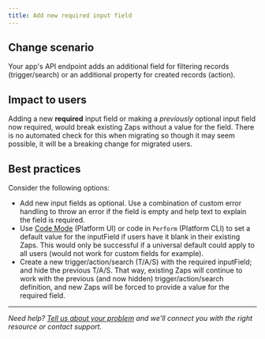 ```yaml
---
title: Add new required input field
---
```

## Change scenario

Your app's API endpoint adds an additional field for filtering records (trigger/search) or an additional property for created records (action).

## Impact to users

Adding a new **required** input field or making a _previously_ optional input field now required, would break existing Zaps without a value for the field. There is no automated check for this when migrating so though it may seem possible, it will be a breaking change for migrated users.

## Best practices

Consider the following options:

*   Add new input fields as optional. Use a combination of custom error handling to throw an error if the field is empty and help text to explain the field is required.
*   Use [Code Mode](/platform/build/code-mode) (Platform UI) or code in `Perform` (Platform CLI) to set a default value for the inputField if users have it blank in their existing Zaps. This would only be successful if a universal default could apply to all users (would not work for custom fields for example).
*   Create a new trigger/action/search (T/A/S) with the required inputField; and hide the previous T/A/S. That way, existing Zaps will continue to work with the previous (and now hidden) trigger/action/search definition, and new Zaps will be forced to provide a value for the required field.

- - -
_Need help? [Tell us about your problem](https://developer.zapier.com/contact) and we'll connect you with the right resource or contact support._
